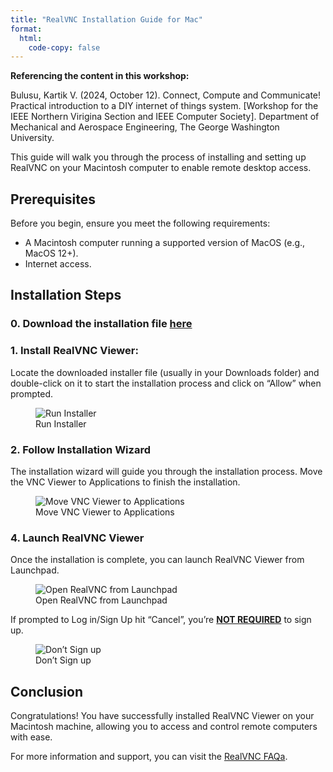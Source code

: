 ```yaml
---
title: "RealVNC Installation Guide for Mac"
format: 
  html:
    code-copy: false
---
```


<html>
<head>
    <style>
        body {
            -webkit-user-select: none; /* Safari */
            -moz-user-select: none; /* Firefox */
            -ms-user-select: none; /* IE10+/Edge */
            user-select: none; /* Standard */
        }
    </style>
</head>
<body>

:::{.callout-important}
**Referencing the content in this workshop:**

Bulusu, Kartik V. (2024, October 12). Connect, Compute and Communicate! Practical introduction to a DIY internet of things system. [Workshop for the IEEE Northern Virigina Section and IEEE Computer Society]. Department of Mechanical and Aerospace Engineering, The George Washington University.
:::

<!-- # RealVNC Installation Guide for Mac -->

This guide will walk you through the process of installing and setting up RealVNC on your Macintosh computer to enable remote desktop access.

## Prerequisites

Before you begin, ensure you meet the following requirements:

- A Macintosh computer running a supported version of MacOS (e.g., MacOS 12+).
- Internet access.

## Installation Steps

<!-- ### 1. Download RealVNC Viewer

Visit the RealVNC Viewer download page at [https://www.realvnc.com/en/connect/download/combined/](https://www.realvnc.com/en/connect/download/combined/) and click on the "Download for macOS" button to download the installer.

![Downlaod RealVNC](images/screenshots/realvnc-mac/screenshot-1.png) -->

### 0. Download the installation file **[here](/downloads/VNC-Viewer-7.12.1-MacOSX-universal.dmg)**

### 1. Install RealVNC Viewer:

Locate the downloaded installer file (usually in your Downloads folder) and double-click on it to start the installation process and click on "Allow" when prompted.

![Run Installer](images/screenshots/realvnc_macOS_2024/step_1.png)

<!-- ![Allow Installation](images/screenshots/realvnc-mac/screenshot-3.png) -->

### 2. Follow Installation Wizard

The installation wizard will guide you through the installation process. Move the VNC Viewer to Applications to finish the installation.
<!-- The installation wizard will guide you through the installation process. Click on "Customize installation" and "Deselect RealVNC Server" and hit "Install". -->

![Move VNC Viewer to Applications](images/screenshots/realvnc_macOS_2024/step_2.png)

<!-- ![Customize Installation](images/screenshots/realvnc-mac/screenshot-4.png)

![Deselect RealVNC Server](images/screenshots/realvnc-mac/screenshot-5.png) -->

### 4. Launch RealVNC Viewer

Once the installation is complete, you can launch RealVNC Viewer from Launchpad. 

<!-- ![Open RealVNC using the launch button](images/screenshots/realvnc-mac/screenshot-6.png) -->

![Open RealVNC from Launchpad](images/screenshots/realvnc_macOS_2024/step_3.png)

If prompted to Log in/Sign Up hit "Cancel", you're **<u>NOT REQUIRED</u>** to sign up.

![Don't Sign up](images/screenshots/realvnc-mac/screenshot-7.png)

<!-- ![Establish a ] -->

## Conclusion

Congratulations! You have successfully installed RealVNC Viewer on your Macintosh machine, allowing you to access and control remote computers with ease.

For more information and support, you can visit the [RealVNC FAQa](https://www.realvnc.com/en/connect/download/viewer/?lai_vid=pXE00z561iP1&lai_sr=0-4&lai_sl=l&lai_p=1).
<!-- <br><br>
<footer>
  <p><small><small><small><small>This is a Quarto website. To learn more about Quarto websites visit <https://quarto.org/docs/websites>.<br>
  Author: Kartik Bulusu<br>
  Contact: <a href="mailto:bulusu@gwu.edu">bulusu</a><br>
  &copy; 2023 All rights reserved</small></small></small></small></p>
</footer> -->
